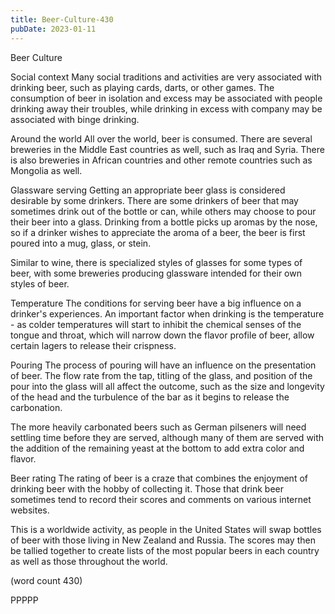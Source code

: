 ```yaml
---
title: Beer-Culture-430
pubDate: 2023-01-11
---
```


Beer Culture

Social context
Many social traditions and activities are very
associated with drinking beer, such as playing cards,
darts, or other games.  The consumption of beer in
isolation and excess may be associated with people
drinking away their troubles, while drinking in 
excess with company may be associated with binge
drinking.

Around the world
All over the world, beer is consumed.  There are
several breweries in the Middle East countries as
well, such as Iraq and Syria.  There is also 
breweries in African countries and other remote
countries such as Mongolia as well.

Glassware serving
Getting an appropriate beer glass is considered
desirable by some drinkers.  There are some drinkers
of beer that may sometimes drink out of the bottle
or can, while others may choose to pour their 
beer into a glass.  Drinking from a bottle picks 
up aromas by the nose, so if a drinker wishes to
appreciate the aroma of a beer, the beer is first
poured into a mug, glass, or stein.

Similar to  wine, there is specialized styles of 
glasses for some types of beer, with some breweries
producing glassware intended for their own styles
of beer.  

Temperature
The conditions for serving beer have a big influence
on a drinker's experiences.  An important factor
when drinking is the temperature - as colder 
temperatures will start to inhibit the chemical 
senses of the tongue and throat, which will narrow
down the flavor profile of beer, allow certain 
lagers to release their crispness.

Pouring
The process of pouring will have an influence on
the presentation of beer.  The flow rate from the
tap, titling of the glass, and position of the 
pour into the glass will all affect the outcome,
such as the size and longevity of the head and the
turbulence of the bar as it begins to release the
carbonation.

The more heavily carbonated beers such as German
pilseners will need settling time before they are
served, although many of them are served with the
addition of the remaining yeast at the bottom to
add extra color and flavor.

Beer rating
The rating of beer is a craze that combines the
enjoyment of drinking beer with the hobby of 
collecting it.  Those that drink beer sometimes 
tend to record their scores and comments on various
internet websites.  

This is a worldwide activity, as people in the 
United States will swap bottles of beer with those
living in New Zealand and Russia.  The scores may
then be tallied together to create lists of the
most popular beers in each country as well as 
those throughout the world.

(word count 430)

PPPPP